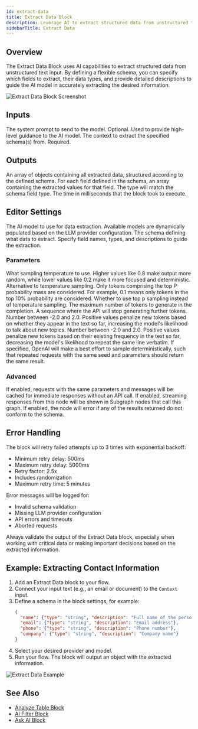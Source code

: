 ```yaml
---
id: extract-data
title: Extract Data Block
description: Leverage AI to extract structured data from unstructured text based on a flexible schema
sidebarTitle: Extract Data
---
```


## Overview

The Extract Data Block uses AI capabilities to extract structured data from unstructured text input. By defining a flexible schema, you can specify which fields to extract, their data types, and provide detailed descriptions to guide the AI model in accurately extracting the desired information.

<Frame>
  <img src="/images/extract-data-block.png" alt="Extract Data Block Screenshot" />
</Frame>

## Inputs

<ParamField path="systemPrompt" type="string">
  The system prompt to send to the model. Optional. Used to provide high-level guidance to the AI model.
</ParamField>

<ParamField path="context" type="string" required>
  The context to extract the specified schema(s) from. Required.
</ParamField>

## Outputs

<ResponseField name="all" type="object[]">
  An array of objects containing all extracted data, structured according to the defined schema.
</ResponseField>

<ResponseField name="[schemaField]" type="any[]">
  For each field defined in the schema, an array containing the extracted values for that field. The type will match the schema field type.
</ResponseField>

<ResponseField name="duration" type="number">
  The time in milliseconds that the block took to execute.
</ResponseField>

## Editor Settings

<ParamField path="AI Model" type="string" default="gpt-3.5-turbo">
  The AI model to use for data extraction. Available models are dynamically populated based on the LLM provider configuration.
</ParamField>

<ParamField path="Schema" type="object">
  The schema defining what data to extract. Specify field names, types, and descriptions to guide the extraction.
</ParamField>

### Parameters

<ParamField path="Temperature" type="number" default={0} min={0} max={2} step={0.1}>
  What sampling temperature to use. Higher values like 0.8 make output more random, while lower values like 0.2 make it more focused and deterministic.
</ParamField>

<ParamField path="Top P" type="number" default={1} min={0} max={1} step={0.1}>
  Alternative to temperature sampling. Only tokens comprising the top P probability mass are considered. For example, 0.1 means only tokens in the top 10% probability are considered.
</ParamField>

<ParamField path="Use Top P" type="boolean" default={false}>
  Whether to use top p sampling instead of temperature sampling.
</ParamField>

<ParamField path="Max Tokens" type="number" default={8192}>
  The maximum number of tokens to generate in the completion.
</ParamField>

<ParamField path="Stop" type="string">
  A sequence where the API will stop generating further tokens.
</ParamField>

<ParamField path="Presence Penalty" type="number" min={-2} max={2} step={0.1}>
  Number between -2.0 and 2.0. Positive values penalize new tokens based on whether they appear in the text so far, increasing the model's likelihood to talk about new topics.
</ParamField>

<ParamField path="Frequency Penalty" type="number" min={-2} max={2} step={0.1}>
  Number between -2.0 and 2.0. Positive values penalize new tokens based on their existing frequency in the text so far, decreasing the model's likelihood to repeat the same line verbatim.
</ParamField>

<ParamField path="Seed" type="number" step={1}>
  If specified, OpenAI will make a best effort to sample deterministically, such that repeated requests with the same seed and parameters should return the same result.
</ParamField>

### Advanced

<ParamField path="Cache Responses" type="boolean" default={false}>
  If enabled, requests with the same parameters and messages will be cached for immediate responses without an API call.
</ParamField>

<ParamField path="Use for subgraph partial output" type="boolean">
  If enabled, streaming responses from this node will be shown in Subgraph nodes that call this graph.
</ParamField>

<ParamField path="Error on invalid output(s)" type="boolean">
  If enabled, the node will error if any of the results returned do not conform to the schema.
</ParamField>

## Error Handling

The block will retry failed attempts up to 3 times with exponential backoff:
- Minimum retry delay: 500ms
- Maximum retry delay: 5000ms
- Retry factor: 2.5x
- Includes randomization
- Maximum retry time: 5 minutes

Error messages will be logged for:
- Invalid schema validation
- Missing LLM provider configuration
- API errors and timeouts
- Aborted requests

<Warning>
  Always validate the output of the Extract Data block, especially when working with critical data or making important decisions based on the extracted information.
</Warning>

## Example: Extracting Contact Information

1. Add an Extract Data block to your flow.
2. Connect your input text (e.g., an email or document) to the `Context` input.
3. Define a schema in the block settings, for example:
   ```json
   {
     "name": {"type": "string", "description": "Full name of the person"},
     "email": {"type": "string", "description": "Email address"},
     "phone": {"type": "string", "description": "Phone number"},
     "company": {"type": "string", "description": "Company name"}
   }
   ```
4. Select your desired provider and model.
5. Run your flow. The block will output an object with the extracted information.

<Frame>
  <img src="/images/extract-data-example.png" alt="Extract Data Example" />
</Frame>

## See Also

- [Analyze Table Block](/block-reference/ai/analyze-table)
- [AI Filter Block](/block-reference/ai/ai-filter)
- [Ask AI Block](/block-reference/ai/ask-ai)
